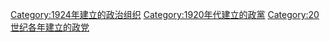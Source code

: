 {{Cat topic in year|topic=建立的政黨|year=1924}}

[[Category:1924年建立的政治组织|Category:1924年建立的政治组织]]
[[Category:1920年代建立的政黨|Category:1920年代建立的政黨]]
[[Category:20世纪各年建立的政党|Category:20世纪各年建立的政党]]